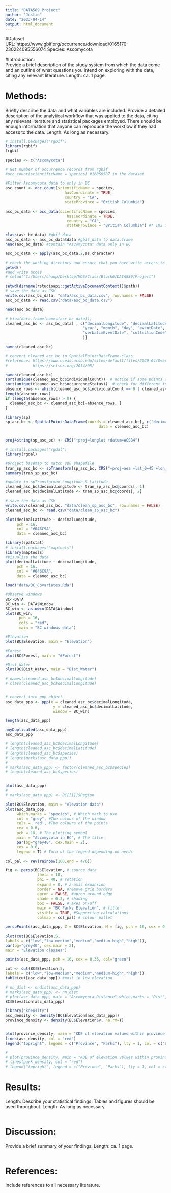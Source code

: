 ---
title: "DATA589_Project"
author: "Justin"
date: "2023-04-14"
output: html_document
---
#Dataset   
URL: https://www.gbif.org/occurrence/download/0165170-230224095556074
Species: Ascomycota



#Introduction:   
Provide a brief description of the study system from which the data come and an outline of what questions you intend on exploring with the data, citing any relevant literature. Length: ca. 1 page.

# Methods:   
Briefly describe the data and what variables are included. Provide a detailed description of the analytical workflow that was applied to the data, citing any relevant literature and statistical packages employed. There should be enough information that anyone can reproduce the workflow if they had access to the data. Length: As long as necessary.

```{r}
# install.packages("rgbif")
library(rgbif)
?rgbif

species <- c("Ascomycota")

# Get number of occurrence records from rgbif
#occ_count(scientificName = species) #16069587 in the dataset

#Filter Ascomycota data to only in BC
asc_count <- occ_count(scientificName = species,
                          hasCoordinate = TRUE,
                          country = "CA",
                          stateProvince = "British Columbia")

asc_bc_data <- occ_data(scientificName = species,
                           hasCoordinate = TRUE,
                           country = "CA",
                           stateProvince = "British Columbia") #* 102 illegal points stored in attr(,“rejects”) ***

class(asc_bc_data) #gbif_data 
asc_bc_data <- asc_bc_data$data #gbif_data to data.frame
head(asc_bc_data) #contain "Ascomycota" data only in BC

```
```{r}
asc_bc_data <- apply(asc_bc_data,2,as.character)

# check the working directory and ensure that you have write access to that directory
getwd()
#add write acces
# setwd("C:/Users/chanp/Desktop/MDS/Class/Block6/DATA589/Project")

setwd(dirname(rstudioapi::getActiveDocumentContext()$path))
# save the data as CSV
write.csv(asc_bc_data, "data/asc_bc_data.csv", row.names = FALSE)
asc_bc_data <- read.csv("data/asc_bc_data.csv")

head(asc_bc_data)
```
```{r}

# View(data.frame(names(asc_bc_data)))
cleaned_asc_bc <- asc_bc_data[ , c("decimalLongitude", "decimalLatitude", "order", "family", "genus", "species", "genericName", "specificEpithet", "coordinateUncertaintyInMeters", "stateProvince", 
                                  "year", "month", "day", "eventDate", "occurrenceStatus", "class", "countryCode","country", "verbatimLocality", "taxonID", "catalogNumber", "institutionCode", "eventTime",
                                  "verbatimEventDate", "collectionCode", "gbifID", "verbatimLocality"
                                  )]
```
```{r}
names(cleaned_asc_bc)


```

```{r}
# convert cleaned_asc_bc to SpatialPointsDataFrame-class
#reference: https://www.nceas.ucsb.edu/sites/default/files/2020-04/OverviewCoordinateReferenceSystems.pdf
#           https://scisus.org/2014/05/

names(cleaned_asc_bc)
sort(unique(cleaned_asc_bc$individualCount))  # notice if some points correspond to zero abundance
sort(unique(cleaned_asc_bc$occurrenceStatus))  # check for different indications of "absent", which could be in different languages
absence_rows <- which(cleaned_asc_bc$individualCount == 0 | cleaned_asc_bc$occurrenceStatus %in% c("absent", "Absent", "ABSENT", "ausente", "Ausente", "AUSENTE"))
length(absence_rows)
if (length(absence_rows) > 0) {
  cleaned_asc_bc <- cleaned_asc_bc[-absence_rows, ]
}

library(sp)
sp_asc_bc <- SpatialPointsDataFrame(coords = cleaned_asc_bc[, c("decimalLongitude", "decimalLatitude")],
                                         data = cleaned_asc_bc)


proj4string(sp_asc_bc) <- CRS("+proj=longlat +datum=WGS84")

# install.packages("rgdal")
library(rgdal)

#project basemap to match spu shapefile
tran_sp_asc_bc <- spTransform(sp_asc_bc, CRS("+proj=aea +lat_0=45 +lon_0=-126 +lat_1=50 +lat_2=58.5 +x_0=1000000 +y_0=0 +datum=NAD83 +units=m +no_defs")) 
summary(tran_sp_asc_bc)

#update to spTransformed Longitude & Latitude 
cleaned_asc_bc$decimalLongitude <- tran_sp_asc_bc@coords[, 1]
cleaned_asc_bc$decimalLatitude <- tran_sp_asc_bc@coords[, 2]

# save the data as CSV
write.csv(cleaned_asc_bc, "data/clean_sp_asc_bc", row.names = FALSE)
cleaned_asc_bc <- read.csv("data/clean_sp_asc_bc")

plot(decimalLatitude ~ decimalLongitude,
     pch = 16,
     col = "#046C9A",
     data = cleaned_asc_bc)


```

```{r}
library(spatstat)
# install.packages("maptools")
library(maptools)
#Visualise the data
plot(decimalLatitude ~ decimalLongitude,
     pch = 16,
     col = "#046C9A",
     data = cleaned_asc_bc)

```
```{r}
load("data/BC_Covariates.Rda")

#observe windows
BC<-DATA
BC_win <- DATA$Window
BC_win <- as.owin(DATA$Window)
plot(BC_win,
      pch = 16,
      cols = "red",
      main = "BC windows data")
```

```{r}
#Elevation
plot(BC$Elevation, main = "Elevation")
```
```{r}
#Forest
plot(BC$Forest, main = "#Forest")
```

```{r}
#Dist_Water
plot(BC$Dist_Water, main = "Dist_Water")
```

```{r}
# names(cleaned_asc_bc$decimalLongitude)
# class(cleaned_asc_bc$decimalLongitude)


# convert into ppp object
asc_data_ppp <- ppp(x = cleaned_asc_bc$decimalLongitude,
                     y = cleaned_asc_bc$decimalLatitude,
                     window = BC_win)

length(asc_data_ppp)

```
```{r}
anyDuplicated(asc_data_ppp)
asc_data_ppp
```

```{r}
# length(cleaned_asc_bc$decimalLongitude)
# length(cleaned_asc_bc$decimalLatitude)
# length(cleaned_asc_bc$species)
# length(marks(asc_data_ppp))
# 
# marks(asc_data_ppp) <- factor(cleaned_asc_bc$species)
# length(cleaned_asc_bc$species)


plot(asc_data_ppp)
# 
# marks(asc_data_ppp) <- BC[[1]]$Region

```
```{r}
plot(BC$Elevation, main = "elevation data")
plot(asc_data_ppp, 
     which.marks = "species", # Which mark to use
     col = "grey", #The colour of the window
     cols = 'red', #The colours of the points
     cex = 0.6,
     pch = 18, # The plotting symbol
     main = "Ascomycota in BC", # The title
     par(bg="grey40", cex.main = 2),
     cex = 0.6,
     legend = T) # Turn of the legend depending on needs`
```

```{r}
col_pal <- rev(rainbow(100,end = 4/6))

fig <- persp(BC$Elevation, # source data
              theta = 10,
              phi = 40, # rotation
              expand = 0, # z-axis expansion
              border = NA, #remove grid borders
              apron = FALSE, #apron around edge
              shade = 0.3, # shading
              box = FALSE, # axes on/off
              main = "BC Parks Elevation", # title
              visible = TRUE, #Supporting calculations
              colmap = col_pal) # colour pallet

perspPoints(asc_data_ppp, Z = BC$Elevation, M = fig, pch = 16, cex = 0.7, col="black")

```
```{r}
plot(cut(BC$Elevation,5,
labels = c("low","low-medium","medium","medium-high","high")),
par(bg="grey40", cex.main = 2),
main = "Elevation classes")

points(asc_data_ppp, pch = 16, cex = 0.35, col="green")

cut <- cut(BC$Elevation,5,
labels = c("low","low-medium","medium","medium-high","high"))
table(cut[asc_data_ppp]) #most in low elevation

```
```{r}
# nn_dist <- nndist(asc_data_ppp)
# marks(asc_data_ppp) <- nn_dist
# plot(asc_data_ppp, main = "Ascomycota Distance",which.marks = "Dist", pch = 16)
BC$Elevation[asc_data_ppp]

library("kdensity")
asc_density <- density(BC$Elevation[asc_data_ppp])
province_density <- density(BC$Elevation$v, na.rm=T)


plot(province_density, main = "KDE of elevation values within province and park locations", xlab = "Elevation", ylab = "Density", col="blue")
lines(asc_density, col = "red")
legend("topright", legend = c("Province", "Parks"), lty = 1, col = c("blue", "red"), bty = "n")

# 
# plot(province_density, main = "KDE of elevation values within province and park locations", xlab = "Elevation", ylab = "Density", col="blue")
# lines(park_density, col = "red")
# legend("topright", legend = c("Province", "Parks"), lty = 1, col = c("blue", "red"), bty = "n")

```


# Results:   
Length: Describe your statistical findings. Tables and figures should be used throughout. Length: As long as necessary.

```{r}
```

# Discussion:   
Provide a brief summary of your findings. Length: ca. 1 page.
```{r}
```
# References:   
Include references to all necessary literature.
```{r}
```
```{r}
```
